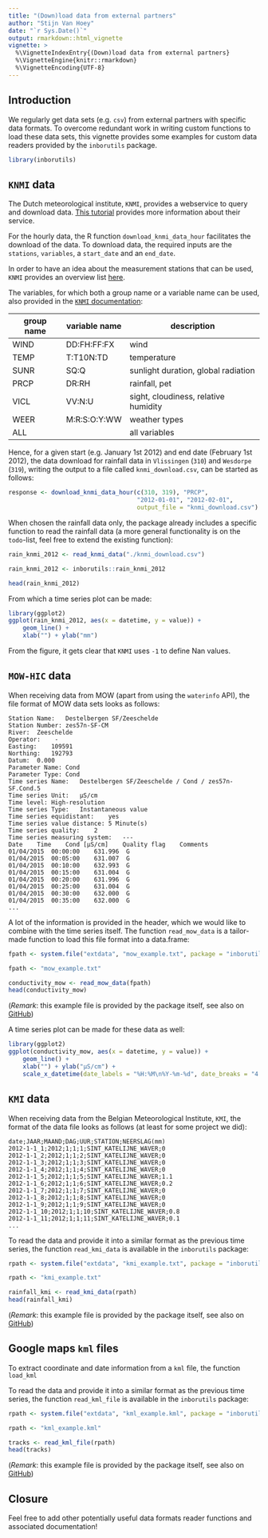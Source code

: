 ```yaml
---
title: "(Down)load data from external partners"
author: "Stijn Van Hoey"
date: "`r Sys.Date()`"
output: rmarkdown::html_vignette
vignette: >
  %\VignetteIndexEntry{(Down)load data from external partners}
  %\VignetteEngine{knitr::rmarkdown}
  %\VignetteEncoding{UTF-8}
---
```


## Introduction

We regularly get data sets (e.g. `csv`) from external partners with specific data formats. To overcome redundant work in writing custom functions to load these data sets, this vignette provides some examples for custom data readers provided by the `inborutils` package.

```r
library(inborutils)
```

## `KNMI` data

The Dutch meteorological institute, `KNMI`, provides a webservice to query and download data. [This tutorial](https://www.knmi.nl/kennis-en-datacentrum/achtergrond/data-ophalen-vanuit-een-script) provides more information about their service.

For the hourly data, the R function `download_knmi_data_hour` facilitates the download of the data. To download data, the required inputs are the `stations`, `variables`, a `start_date` and an `end_date`.  

In order to have an idea about the measurement stations that can be used, `KNMI` provides an overview list [here](http://projects.knmi.nl/klimatologie/metadata/stationslijst.html).

The variables, for which both a group name or a variable name can be used, also provided in the [`KNMI` documentation](https://www.knmi.nl/kennis-en-datacentrum/achtergrond/data-ophalen-vanuit-een-script):

| group name | variable name  | description  |
|---|---|---|
| WIND  | DD:FH:FF:FX  | wind  |
| TEMP  | T:T10N:TD  | temperature  |
| SUNR  | SQ:Q | sunlight duration, global radiation  |
| PRCP  | DR:RH  | rainfall, pet  |
| VICL  | VV:N:U  | sight, cloudiness, relative humidity  |
| WEER  | M:R:S:O:Y:WW    | weather types  |
| ALL   |   | all variables | 

Hence, for a given start (e.g. January 1st 2012) and end date (February 1st 2012), the data download for rainfall data in `Vlissingen` (`310`) and `Wesdorpe` (`319`), writing the output to a file called `knmi_download.csv`, can be started as follows:

```r
response <- download_knmi_data_hour(c(310, 319), "PRCP",
                                    "2012-01-01", "2012-02-01",
                                    output_file = "knmi_download.csv")
```

When chosen the rainfall data only, the package already includes a specific function to read the rainfall data (a more general functionality is on the `todo`-list, feel free to extend the existing function):
```r
rain_knmi_2012 <- read_knmi_data("./knmi_download.csv")
```
```r
rain_knmi_2012 <- inborutils::rain_knmi_2012
```
```r
head(rain_knmi_2012)
```

From which a time series plot can be made:
```r
library(ggplot2)
ggplot(rain_knmi_2012, aes(x = datetime, y = value)) +
    geom_line() +
    xlab("") + ylab("mm")
```

From the figure, it gets clear that `KNMI` uses `-1` to define Nan values. 

## `MOW-HIC` data

When receiving data from MOW (apart from using the `waterinfo` API), the file format of MOW data sets looks as follows:

```
Station Name:	Destelbergen SF/Zeeschelde
Station Number:	zes57n-SF-CM
River:	Zeeschelde
Operator:	 -
Easting:	109591
Northing:	192793
Datum:	0.000
Parameter Name:	Cond
Parameter Type:	Cond
Time series Name:	Destelbergen SF/Zeeschelde / Cond / zes57n-SF.Cond.5
Time series Unit:	µS/cm
Time level:	High-resolution
Time series Type:	Instantaneous value
Time series equidistant:	yes
Time series value distance:	5 Minute(s)
Time series quality:	2
Time series measuring system:	---
Date	Time	Cond [µS/cm]	Quality flag	Comments
01/04/2015	00:00:00	631.996	 G	
01/04/2015	00:05:00	631.007	 G	
01/04/2015	00:10:00	632.993	 G	
01/04/2015	00:15:00	631.004	 G	
01/04/2015	00:20:00	631.996	 G	
01/04/2015	00:25:00	631.004	 G	
01/04/2015	00:30:00	632.000	 G	
01/04/2015	00:35:00	632.000	 G
...
```

A lot of the information is provided in the header, which we would like to combine with the time series itself. The function `read_mow_data` is a tailor-made function to load this file format into a data.frame:

```r
fpath <- system.file("extdata", "mow_example.txt", package = "inborutils")
```
```r
fpath <- "mow_example.txt"
```
```r
conductivity_mow <- read_mow_data(fpath)
head(conductivity_mow)
```
(*Remark*: this example file is provided by the package itself, see also on [GitHub](https://github.com/inbo/inborutils/tree/master/inst/extdata))


A time series plot can be made for these data as well:
```r
library(ggplot2)
ggplot(conductivity_mow, aes(x = datetime, y = value)) +
    geom_line() +
    xlab("") + ylab("µS/cm") +
    scale_x_datetime(date_labels = "%H:%M\n%Y-%m-%d", date_breaks = "4 hours")
```

## `KMI` data

When receiving data from the Belgian Meteorological Institute, `KMI`, the format of the data file looks as follows (at least for some project we did):

```
date;JAAR;MAAND;DAG;UUR;STATION;NEERSLAG(mm)
2012-1-1_1;2012;1;1;1;SINT_KATELIJNE_WAVER;0
2012-1-1_2;2012;1;1;2;SINT_KATELIJNE_WAVER;0
2012-1-1_3;2012;1;1;3;SINT_KATELIJNE_WAVER;0
2012-1-1_4;2012;1;1;4;SINT_KATELIJNE_WAVER;0
2012-1-1_5;2012;1;1;5;SINT_KATELIJNE_WAVER;1.1
2012-1-1_6;2012;1;1;6;SINT_KATELIJNE_WAVER;0.2
2012-1-1_7;2012;1;1;7;SINT_KATELIJNE_WAVER;0
2012-1-1_8;2012;1;1;8;SINT_KATELIJNE_WAVER;0
2012-1-1_9;2012;1;1;9;SINT_KATELIJNE_WAVER;0
2012-1-1_10;2012;1;1;10;SINT_KATELIJNE_WAVER;0.8
2012-1-1_11;2012;1;1;11;SINT_KATELIJNE_WAVER;0.1
...
```

To read the data and provide it into a similar format as the previous time series, the function `read_kmi_data` is available in the `inborutils` package:

```r
rpath <- system.file("extdata", "kmi_example.txt", package = "inborutils")
```
```r
rpath <- "kmi_example.txt"
```
```r
rainfall_kmi <- read_kmi_data(rpath)
head(rainfall_kmi)
```
(*Remark*: this example file is provided by the package itself, see also on [GitHub](https://github.com/inbo/inborutils/tree/master/inst/extdata))

## Google maps `kml` files

To extract coordinate and date information from a `kml` file, the function `load_kml`

To read the data and provide it into a similar format as the previous time series, the function `read_kml_file` is available in the `inborutils` package:

```r
rpath <- system.file("extdata", "kml_example.kml", package = "inborutils")
```
```r
rpath <- "kml_example.kml"
```
```r
tracks <- read_kml_file(rpath)
head(tracks)
```
(*Remark*: this example file is provided by the package itself, see also on [GitHub](https://github.com/inbo/inborutils/tree/master/inst/extdata))


## Closure

Feel free to add other potentially useful data formats reader functions and associated documentation!

